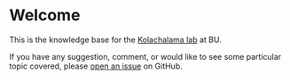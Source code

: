 # Welcome
This is the knowledge base for the [Kolachalama lab](https://vkola-lab.github.io/) at BU.

If you have any suggestion, comment, or would like to see some particular topic covered, please [open an issue](https://github.com/vkola-lab/vkola-lab-docs/issues) on GitHub.